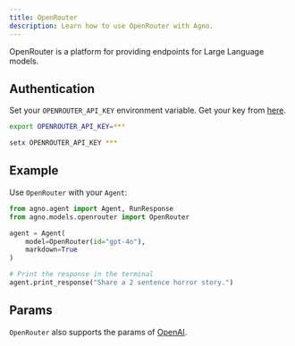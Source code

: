 ```yaml
---
title: OpenRouter
description: Learn how to use OpenRouter with Agno.
---
```


OpenRouter is a platform for providing endpoints for Large Language models.

## Authentication

Set your `OPENROUTER_API_KEY` environment variable. Get your key from [here](https://openrouter.ai/settings/keys).

<CodeGroup>

```bash Mac
export OPENROUTER_API_KEY=***
```

```bash Windows
setx OPENROUTER_API_KEY ***
```

</CodeGroup>

## Example

Use `OpenRouter` with your `Agent`:

<CodeGroup>

```python agent.py
from agno.agent import Agent, RunResponse
from agno.models.openrouter import OpenRouter

agent = Agent(
    model=OpenRouter(id="gpt-4o"),
    markdown=True
)

# Print the response in the terminal
agent.print_response("Share a 2 sentence horror story.")

```

</CodeGroup>

## Params

<Snippet file="model-openrouter-params.mdx" />

`OpenRouter` also supports the params of [OpenAI](/reference/models/openai).
